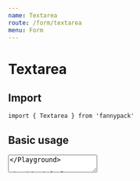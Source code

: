 ```yaml
---
name: Textarea
route: /form/textarea
menu: Form
---
```



# Textarea

## Import

`import { Textarea } from 'fannypack'`

## Basic usage
<Playground>
  <Textarea />
</Playground>

## Default values

For uncontrolled textareas, set a default value using the `defaultValue` prop.

<Playground>
  <Textarea defaultValue="Fannypacks rock!" />
</Playground>

## Disabled

Make the textarea disabled with the `disabled` prop.

<Playground>
  <Textarea disabled defaultValue="Disabled field" />
</Playground>

## Full width

To make the textarea span full width, add the `isFullWidth` prop.

<Playground>
  <Textarea isFullWidth />
</Playground>

## Sizes

A textarea can come in different sizes - `small`, `medium`, `large`, or the default.

<Playground>
  <Textarea size="small" /><br/>
  <Textarea marginTop="2x" /><br/>
  <Textarea size="medium" marginTop="2x" /><br/>
  <Textarea size="large" marginTop="2x" />
</Playground>

## States

A textarea can use different states (as per palette) such as `danger`, `success` and `warning`.

<Playground>
  <Textarea state="danger" /><br/>
  <Textarea state="success" marginTop="2x" /><br/>
  <Textarea state="warning" marginTop="2x" /><br/>
  <Textarea state="primary" marginTop="2x" />
</Playground>


## Controlled Usage

The previous examples are examples of uncontrolled usage. To control the value yourself, use a combination of `onChange` and `value`.

Note: Do not use `defaultValue` with controlled textareas!

<Playground>
  <Component initialState={{ value: 'Fannypacks rock!' }}>
    {({ state, setState }) => (
      <Textarea onChange={e => setState({ value: e.target.value })} value={state.value} />
    )}
  </Component>
</Playground>

## Accessibility

Using an accessibility label (`a11yLabel`), will enable screen readers to read the contents of the label.

<Playground>
  <Textarea a11yLabel="name" placeholder="Jake Moxey" />
</Playground>

## `<Textarea>` Props

<PropsTable component={Textarea} />

# TextareaField

## Import

`import { TextareaField } from 'fannypack'`

## Basic Usage

The `<TextareaField>` component contains of the [`<Textarea>` component](#input) wrapped by the [`<FieldWrapper>` component](/form/fieldwrapper).

It accepts a combination of [`<Textarea>` props](/form/textarea#textarea-props) and [`<FieldWrapper>` props](/form/fieldwrapper#props).

<Playground>
  <TextareaField a11yId="description" label="Description" />
</Playground>

## `<TextareaField>` Props

<PropsTable component={TextareaField} />

## Theming

### Schema

```jsx
{
  Textarea: {
    base: css | Object,
    disabled: css | Object,
    focus: css | Object,
    placeholder: css | Object,
    sizes: {
      small: css | Object,
      medium: css | Object,
      large: css | Object
    }
  }
}
```
